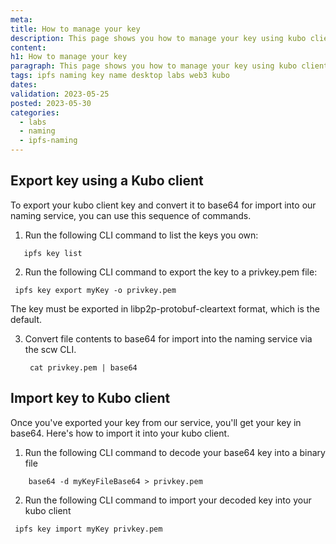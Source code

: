 ```yaml
---
meta:
title: How to manage your key
description: This page shows you how to manage your key using kubo client
content:
h1: How to manage your key
paragraph: This page shows you how to manage your key using kubo client
tags: ipfs naming key name desktop labs web3 kubo
dates:
validation: 2023-05-25
posted: 2023-05-30
categories:
  - labs
  - naming
  - ipfs-naming
---
```


## Export key using a Kubo client

To export your kubo client key and convert it to base64 for import into our naming service, you can use this sequence of commands.

1. Run the following CLI command to list the keys you own:

 ```
    ipfs key list
```

2. Run the following CLI command to export the key to a privkey.pem file:

 ```
  ipfs key export myKey -o privkey.pem
 ```

<Message type="important">
    The key must be exported in libp2p-protobuf-cleartext format, which is the default.
</Message>

3. Convert file contents to base64 for import into the naming service via the scw CLI.
    ```
     cat privkey.pem | base64
    ```

## Import key to Kubo client

Once you've exported your key from our service, you'll get your key in base64. Here's how to import it into your kubo client.
1. Run the following CLI command to decode your base64 key into a binary file

```
    base64 -d myKeyFileBase64 > privkey.pem
```

2. Run the following CLI command to import your decoded key into your kubo client

 ```
  ipfs key import myKey privkey.pem
 ```